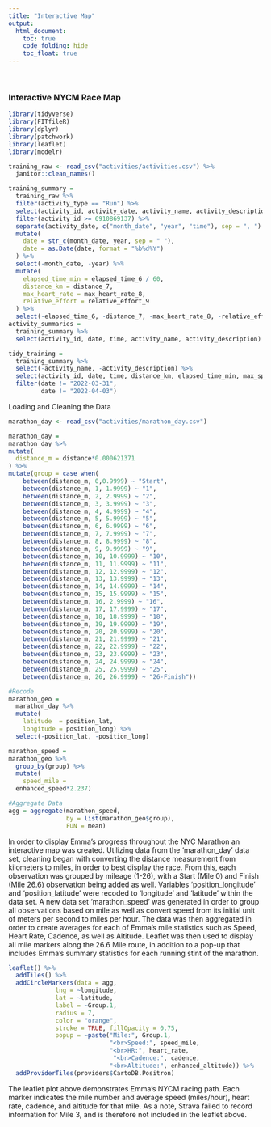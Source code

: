 ```yaml
---
title: "Interactive Map"
output: 
  html_document:
    toc: true
    code_folding: hide
    toc_float: true
---
```


<br/>  

### Interactive NYCM Race Map

```r
library(tidyverse)
library(FITfileR)
library(dplyr)
library(patchwork)
library(leaflet)
library(modelr)

training_raw <- read_csv("activities/activities.csv") %>% 
  janitor::clean_names()

training_summary = 
  training_raw %>% 
  filter(activity_type == "Run") %>%
  select(activity_id, activity_date, activity_name, activity_description, elapsed_time_6, distance_7, max_heart_rate_8, relative_effort_9, max_speed, average_speed, elevation_gain, elevation_loss, max_grade, average_grade, max_cadence, average_cadence, average_heart_rate, calories, weather_temperature, dewpoint, humidity, wind_speed) %>%
  filter(activity_id >= 6910869137) %>%
  separate(activity_date, c("month_date", "year", "time"), sep = ", ") %>%
  mutate(
    date = str_c(month_date, year, sep = " "),
    date = as.Date(date, format = "%b%d%Y")
  ) %>%
  select(-month_date, -year) %>%
  mutate(
    elapsed_time_min = elapsed_time_6 / 60,
    distance_km = distance_7,
    max_heart_rate = max_heart_rate_8,
    relative_effort = relative_effort_9
  ) %>%
  select(-elapsed_time_6, -distance_7, -max_heart_rate_8, -relative_effort_9)
activity_summaries =
  training_summary %>%
  select(activity_id, date, time, activity_name, activity_description)

tidy_training = 
  training_summary %>%
  select(-activity_name, -activity_description) %>%
  select(activity_id, date, time, distance_km, elapsed_time_min, max_speed, average_speed, max_heart_rate, average_heart_rate, relative_effort, everything()) %>% 
  filter(date != "2022-03-31", 
         date != "2022-04-03")
```

Loading and Cleaning the Data
```r
marathon_day <- read_csv("activities/marathon_day.csv")

marathon_day =
marathon_day %>% 
mutate(
  distance_m = distance*0.000621371
) %>% 
mutate(group = case_when(
    between(distance_m, 0,0.9999) ~ "Start",
    between(distance_m, 1, 1.9999) ~ "1",
    between(distance_m, 2, 2.9999) ~ "2",
    between(distance_m, 3, 3.9999) ~ "3",
    between(distance_m, 4, 4.9999) ~ "4",
    between(distance_m, 5, 5.9999) ~ "5",
    between(distance_m, 6, 6.9999) ~ "6",
    between(distance_m, 7, 7.9999) ~ "7",
    between(distance_m, 8, 8.9999) ~ "8",
    between(distance_m, 9, 9.9999) ~ "9",
    between(distance_m, 10, 10.9999) ~ "10",
    between(distance_m, 11, 11.9999) ~ "11",
    between(distance_m, 12, 12.9999) ~ "12",
    between(distance_m, 13, 13.9999) ~ "13",
    between(distance_m, 14, 14.9999) ~ "14",
    between(distance_m, 15, 15.9999) ~ "15",
    between(distance_m, 16, 2.9999) ~ "16",
    between(distance_m, 17, 17.9999) ~ "17",
    between(distance_m, 18, 18.9999) ~ "18",
    between(distance_m, 19, 19.9999) ~ "19",
    between(distance_m, 20, 20.9999) ~ "20",
    between(distance_m, 21, 21.9999) ~ "21",
    between(distance_m, 22, 22.9999) ~ "22",
    between(distance_m, 23, 23.9999) ~ "23",
    between(distance_m, 24, 24.9999) ~ "24",
    between(distance_m, 25, 25.9999) ~ "25",
    between(distance_m, 26, 26.9999) ~ "26-Finish")) 

#Recode
marathon_geo =
  marathon_day %>% 
  mutate(
    latitude  = position_lat,
    longitude = position_long) %>% 
  select(-position_lat, -position_long)

marathon_speed =
marathon_geo %>% 
  group_by(group) %>% 
  mutate(
    speed_mile = 
  enhanced_speed*2.237)

#Aggregate Data
agg = aggregate(marathon_speed,
                by = list(marathon_geo$group),
                FUN = mean)
```

In order to display Emma’s progress throughout the NYC Marathon an interactive map was created. Utilizing data from the ‘marathon_day’ data set, cleaning began with converting the distance measurement from kilometers to miles, in order to best display the race. From this, each observation was grouped by mileage (1-26), with a Start (Mile 0) and Finish (Mile 26.6) observation being added as well. Variables ‘position_longitude’ and ‘position_latitude’ were recoded to ‘longitude’ and ‘latitude’ within the data set. A new data set ‘marathon_speed’ was generated in order to group all observations based on mile as well as convert speed from its initial unit of meters per second to miles per hour. The data was then aggregated in order to create averages for each of Emma’s mile statistics such as Speed, Heart Rate, Cadence, as well as Altitude. Leaflet was then used to display all mile markers along the 26.6 Mile route, in addition to a pop-up that includes Emma’s summary statistics for each running stint of the marathon.

```r
leaflet() %>% 
  addTiles() %>% 
  addCircleMarkers(data = agg,
             lng = ~longitude,
             lat = ~latitude,
             label = ~Group.1,
             radius = 7,
             color = "orange",
             stroke = TRUE, fillOpacity = 0.75,
             popup = ~paste("Mile:", Group.1,
                            "<br>Speed:", speed_mile,
                            "<br>HR:", heart_rate,
                             "<br>Cadence:", cadence,
                            "<br>Altitude:", enhanced_altitude)) %>% 
  addProviderTiles(providers$CartoDB.Positron)
```

The leaflet plot above demonstrates Emma's NYCM racing path. Each marker indicates the mile number and average speed (miles/hour), heart rate, cadence, and altitude for that mile. As a note, Strava failed to record information for Mile 3, and is therefore not included in the leaflet above. 
